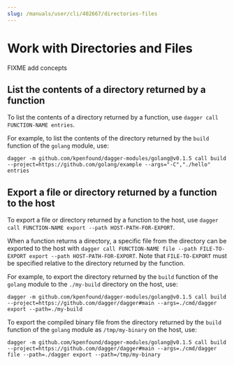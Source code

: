 ```yaml
---
slug: /manuals/user/cli/402667/directories-files
---
```


# Work with Directories and Files

FIXME add concepts

## List the contents of a directory returned by a function

To list the contents of a directory returned by a function, use `dagger call FUNCTION-NAME entries`.

For example, to list the contents of the directory returned by the `build` function of the `golang` module, use:

```shell
dagger -m github.com/kpenfound/dagger-modules/golang@v0.1.5 call build --project=https://github.com/golang/example --args="-C","./hello" entries
```

## Export a file or directory returned by a function to the host

To export a file or directory returned by a function to the host, use `dagger call FUNCTION-NAME export --path HOST-PATH-FOR-EXPORT`.

When a function returns a directory, a specific file from the directory can be exported to the host with `dagger call FUNCTION-NAME file --path FILE-TO-EXPORT export --path HOST-PATH-FOR-EXPORT`. Note that `FILE-TO-EXPORT` must be specified relative to the directory returned by the function.

For example, to export the directory returned by the `build` function of the `golang` module to the `./my-build` directory on the host, use:

```shell
dagger -m github.com/kpenfound/dagger-modules/golang@v0.1.5 call build --project=https://github.com/dagger/dagger#main --args=./cmd/dagger export --path=./my-build
```

To export the compiled binary file from the directory returned by the `build` function of the `golang` module as `/tmp/my-binary` on the host, use:

```shell
dagger -m github.com/kpenfound/dagger-modules/golang@v0.1.5 call build --project=https://github.com/dagger/dagger#main --args=./cmd/dagger file --path=./dagger export --path=/tmp/my-binary
```
